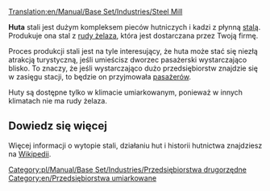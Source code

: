 [[Translation:en/Manual/Base Set/Industries/Steel Mill]]

{{pl/Manual/Base Set/Industries/Przedsiębiorstwa|image=en/Manual/Base Set/Industries/Steelmill.png
|name=Huta
|climates=[[pl/Manual/Klimat]]
|accepts=[[pl/Manual/Base Set/Cargos/Ruda żelaza|Ruda żelaza]]
|produces=[[pl/Manual/Base Set/Cargos/Stal|Stal]]
}}
'''Huta''' stali jest dużym kompleksem pieców hutniczych i kadzi z płynną [[pl/Manual/Base Set/Cargos/Stal|stalą]]. Produkuje ona stal z [[pl/Manual/Base Set/Cargos/Ruda żelaza|rudy żelaza]], która jest dostarczana przez Twoją firmę.

Proces produkcji stali jest na tyle interesujący, że huta może stać się niezłą atrakcją turystyczną, jeśli umieścisz dworzec pasażerski wystarczająco blisko. To znaczy, że jeśli wystarczająco dużo przedsiębiorstw znajdzie się w zasięgu stacji, to będzie on przyjmowała [[pl/Manual/Base Set/Cargos/Pasażerowie|pasażerów]].

Huty są dostępne tylko w klimacie umiarkowanym, ponieważ w innych klimatach nie ma rudy żelaza. 

==Dowiedz się więcej==

Więcej informacji o wytopie stali, działaniu hut i historii hutnictwa znajdziesz na [https://pl.wikipedia.org/wiki/Hutnictwo Wikipedii].

{{pl/Manual/Base Set/Industries/Navbox Industries}}

[[Category:pl/Manual/Base Set/Industries/Przedsiębiorstwa drugorzędne]]
[[Category:en/Przedsiębiorstwa umiarkowane]]